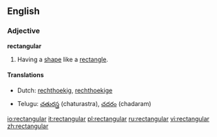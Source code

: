 ==English==

===Adjective===
'''rectangular'''
# Having a [[shape]] like a [[rectangle]].

====Translations====
{{top}}
*Dutch: [[rechthoekig]], [[rechthoekige]]
{{mid}}
*Telugu: [[చతురస్త్ర]] (chaturastra), [[చదరం]] (chadaram)
{{bottom}}

[[io:rectangular]]
[[it:rectangular]]
[[pl:rectangular]]
[[ru:rectangular]]
[[vi:rectangular]]
[[zh:rectangular]]